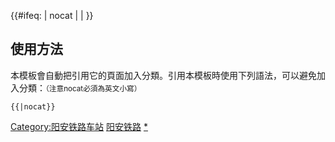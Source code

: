 {{鐵道路線| lua=1
| 模板名稱 = 阳安铁路
| 名稱 = [[阳安铁路]]
| 代表色 = #0033c9
| Logo = [[File:China Railways.svg|17px]]
| 背景顏色 = #FFFFFF
| 車站列表 =  阳平关 ~ 阳平关东 ~ s徐家坝s ~ s代家坝s ~ s响水s ~ 宁强 ~ s青羊驿s ~ 小寨站 (勉县) ~ 勉西 ~ 勉县 ~ 欧家坡 ~ s史寨s ~ 褒河 ~ '''汉中''' ~ 王家坎 ~ 治江 ~ 城固 ~ 洋县 ~ blstart ~ <sub>''上行线:''</sub>#晏家坝# ~ s五堵门s ~ 沙河坎 ~ s马踪滩s ~ 贾家河 ~ blline ~ <sub>''下行线:''</sub>#桑园铺# ~ blend ~ 西乡站 (陕西) ~ 白龙塘 ~ blstart ~ <sub>''上行线:''</sub>#三花石# ~ 茶镇 ~ 缯溪河 ~ blline ~ <sub>''下行线:''</sub>#白勉峡# ~ blend ~ 石泉县 ~ 池河 ~ s高梁铺s ~ 汉阴 ~ s俞家沟s ~ 涧池铺 ~ s梅子铺s ~ 恒口 ~  五里铺 ~ '''#安康站  (陕西)#'''
}}
<includeonly>{{#ifeq: {{{1}}} | nocat | <!--空--> | [[Category:阳安铁路车站]] }}</includeonly><noinclude>

==使用方法==
本模板會自動把引用它的頁面加入分類。引用本模板時使用下列語法，可以避免加入分類：<small>（注意nocat必須為英文小寫）</small>
 <nowiki>{{</nowiki>{{PAGENAME}}<nowiki>|nocat}}</nowiki>
[[Category:中國鐵路路線模板|阳安铁路]]
[[Category:阳安铁路车站|*]]
</noinclude>